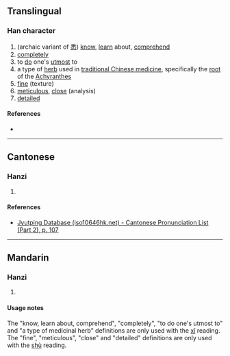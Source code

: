 {{also|怷}}
{{character info}}
==Translingual==

===Han character===
{{Han char|rn=61|rad=心|as=05|sn=9|four=|canj=IDP|ids=⿱术心}}

# (archaic variant of [[悉]]) [[know]], [[learn]] about, [[comprehend]]
# [[completely]]
# to [[do]] one's [[utmost]] to
# a type of [[herb]] used in [[traditional Chinese medicine]], specifically the [[root]] of the [[w:Achyranthes|Achyranthes]]
# [[fine]] (texture)
# [[meticulous]], [[close]] (analysis)
# [[detailed]]

====References====
* {{Han ref|kx=0383.110|dkj=10506|dj=0712.220|hdz=42279.080|uh=6038|ud=24632}}

----

==Cantonese==

===Hanzi===
{{yue-hanzi|jyut=sik1|y=sik1}}

# {{rfdef|yue|sort=心05}}

====References====
* [http://www.iso10646hk.net/jp/document/download.jsp Jyutping Database (iso10646hk.net) - Cantonese Pronunciation List (Part 2), p. 107]

----

==Mandarin==

===Hanzi===
{{cmn-hanzi|pin=[[xī]] ([[xi1]]), [[shù]] ([[shu4]])|wg=hsi<sup>1</sup>, shu<sup>4</sup>}}

# {{rfdef|cmn|sort=心05}}

====Usage notes====
The "know, learn about, comprehend", "completely", "to do one's utmost to" and "a type of medicinal herb" definitions are only used with the [[xī]] reading. The "fine", "meticulous", "close" and "detailed" definitions are only used with the [[shù]] reading.